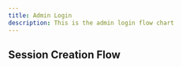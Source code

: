 ```yaml
---
title: Admin Login
description: This is the admin login flow chart
---
```



<LightImage
  src="/img/flow-charts/2-login-transparent-light.png"
  alt="Admin Login Flow Chart"
/>

<DarkImage
  src="/img/flow-charts/2-login-transparent.png"
  alt="Admin Login Flow Chart"
/>

## Session Creation Flow

<LightImage
  src="/img/flow-charts/3-session-creation-transparent-light.png"
  alt="Admin Login Flow Chart"
/>

<DarkImage
  src="/img/flow-charts/3-session-creation-transparent.png"
  alt="Admin Login Flow Chart"
/>
